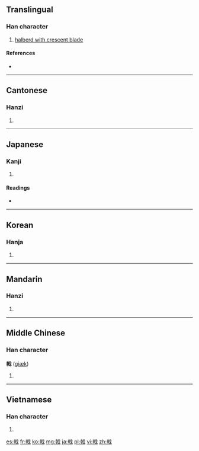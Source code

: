==Translingual==

===Han character===
{{Han char|rn=62|rad=戈|as=08|sn=12|four=4345<sub>0</sub>|canj=十十戈 (JJI)}}

# [[w:ji (halberd)|halberd with crescent blade]]

====References====
* {{Han ref|kx=0413.090|dkj=11606|dj=0755.360|hdz=21407.070|uh=621F|ud=25119|bh=B475|bd=46197}}

----

==Cantonese==

===Hanzi===
{{yue-hanzi|jyut=gik1|y=gik1}}

# {{defn|lang=yue|sort=戈08}}

----

==Japanese==

===Kanji===
{{ja-kanji|grade=|rs=戈08}}

# {{defn|lang=ja|sort=戈08}}

====Readings====
* {{ja-readings|on=[[げき]] (geki)|kun=[[ほこ]] (hoko)}}

----

==Korean==

===Hanja===
{{ko-hanja|hangeul=극|eumhun=|rv=geuk|mr=kŭk|y=kuk}}

# {{defn|lang=ko|sort=戈08}}

----

==Mandarin==

===Hanzi===
{{cmn-hanzi|pin=[[jǐ]] ([[ji3]])|wg=chi<sup>3</sup>}}

# {{defn|lang=cmn|sort=戈08}}

----

==Middle Chinese==

===Han character===
'''戟''' ([[giæk]])

# {{defn|lang=ltc|sort=戈08}}

----

==Vietnamese==

===Han character===
{{vi-hantu|[[kích]]|rs=戈08}}

# {{defn|lang=vi|sort=戈08}}

[[es:戟]]
[[fr:戟]]
[[ko:戟]]
[[mg:戟]]
[[ja:戟]]
[[pl:戟]]
[[vi:戟]]
[[zh:戟]]